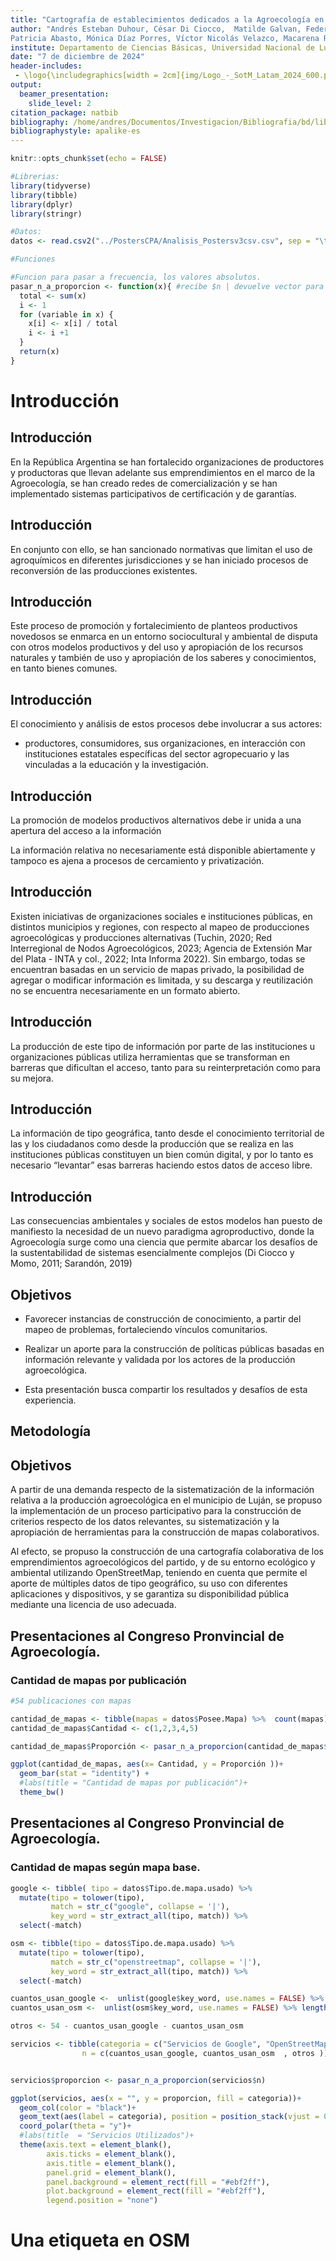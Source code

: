 ```yaml
---
title: "Cartografía de establecimientos dedicados a la Agroecología en OpenStreetMap"
author: "Andrés Esteban Duhour, César Di Ciocco,  Matilde Galvan, Federico Vita,
Patricia Abasto, Mónica Díaz Porres, Víctor Nicolás Velazco, Macarena Rionda, Juan Jara"
institute: Departamento de Ciencias Básicas, Universidad Nacional de Luján - Instituto de Ecología y Desarrollo Sustentable (UNLu - CONICET); Instituto de Ciencias. Universidad Nacional de General Sarmiento.
date: "7 de diciembre de 2024"
header-includes: 
 - \logo{\includegraphics[width = 2cm]{img/Logo_-_SotM_Latam_2024_600.png}}
output: 
  beamer_presentation:
    slide_level: 2
citation_package: natbib
bibliography: /home/andres/Documentos/Investigacion/Bibliografia/bd/library.bib
bibliographystyle: apalike-es
---
```


```r
knitr::opts_chunk$set(echo = FALSE)

#Librerias:
library(tidyverse)
library(tibble)
library(dplyr)
library(stringr)

#Datos:
datos <- read.csv2("../PostersCPA/Analisis_Postersv3csv.csv", sep = "\t")

#Funciones 

#Funcion para pasar a frecuencia, los valores absolutos.
pasar_n_a_proporcion <- function(x){ #recibe $n | devuelve vector para colocar en $proporcion
  total <- sum(x)
  i <- 1
  for (variable in x) {
    x[i] <- x[i] / total
    i <- i +1
  }
  return(x)
}


```


# Introducción


## Introducción

En la República Argentina se han fortalecido organizaciones de productores y productoras que llevan adelante sus emprendimientos en el marco de la Agroecología, se han creado redes de comercialización y se han implementado sistemas participativos de certificación y de garantías. 

## Introducción

En conjunto con ello, se han sancionado normativas que limitan el uso de agroquímicos en diferentes jurisdicciones y se han iniciado procesos de reconversión de las producciones existentes. 

## Introducción

Este proceso de promoción y fortalecimiento de planteos productivos novedosos se enmarca en un entorno sociocultural y ambiental de disputa con otros modelos productivos y del uso y apropiación de los recursos naturales y también de uso y apropiación de los saberes y conocimientos, en tanto bienes comunes.

<!-- Imagen cambios en el uso -->


## Introducción

El conocimiento y análisis de estos procesos debe involucrar a sus actores:

-  productores, consumidores, sus organizaciones, en interacción con instituciones estatales específicas del sector agropecuario y las vinculadas a la educación y la investigación.

## Introducción

La promoción de modelos productivos alternativos debe ir unida a una apertura del acceso a la información 

<!-- local -->

<!-- de tipo geográfica, que  -->

La información relativa no necesariamente está disponible abiertamente y tampoco es ajena a procesos de cercamiento y privatización.

<!-- * Antecedentes en general del uso de mapas para la agroecología. tomar del proyecto de extensión -->

## Introducción

Existen iniciativas de organizaciones sociales e instituciones públicas, en distintos municipios y regiones, con respecto al mapeo de producciones agroecológicas y producciones alternativas (Tuchin, 2020; Red Interregional de Nodos Agroecológicos, 2023; Agencia de Extensión Mar del Plata - INTA y col., 2022; Inta Informa 2022). Sin embargo, todas se encuentran basadas en un servicio de mapas privado, la posibilidad de agregar o modificar información es limitada, y su descarga y reutilización no se encuentra necesariamente en un formato abierto.

## Introducción

La producción de este tipo de información por parte de las instituciones u organizaciones públicas utiliza herramientas que se transforman en barreras que dificultan el acceso, tanto para su reinterpretación como para su mejora.

<!-- Análisis de datos del CPA -->

## Introducción

La información de tipo geográfica, tanto desde el conocimiento territorial de las y los ciudadanos como desde la producción que se realiza en las instituciones públicas constituyen un bien común digital, y por lo tanto es necesario "levantar" esas barreras haciendo estos datos de acceso libre.

## Introducción

Las consecuencias ambientales y sociales de estos modelos han puesto de manifiesto la necesidad de un nuevo paradigma agroproductivo, donde la Agroecología surge como una ciencia que permite abarcar los desafíos de la sustentabilidad de sistemas esencialmente complejos (Di Ciocco y Momo, 2011; Sarandón, 2019)

## Objetivos

<!-- Con la metodología propuesta se busca contribuir a favorecer instancias de construcción de conocimiento, a partir del mapeo de problemas, fortaleciendo vínculos comunitarios. Del mismo modo, realizar un aporte para la construcción de políticas públicas basadas en información relevante y validada por los actores de la producción agroecológica. -->

- Favorecer instancias de construcción de conocimiento, a partir del mapeo de problemas, fortaleciendo vínculos comunitarios.

- Realizar un aporte para la construcción de políticas públicas basadas en información relevante y validada por los actores de la producción agroecológica. 

- Esta presentación busca compartir los resultados y desafíos de esta experiencia.




## Metodología

## Objetivos

A partir de una demanda respecto de la sistematización de la información relativa a la producción agroecológica en el municipio de Luján, se propuso la implementación de un proceso participativo para la construcción de criterios respecto de los datos relevantes, su sistematización y la apropiación de herramientas para la construcción de mapas colaborativos.

Al efecto, se propuso la construcción de una cartografía colaborativa de los emprendimientos agroecológicos del partido, y de su entorno ecológico y ambiental utilizando OpenStreetMap, teniendo en cuenta que permite el aporte de múltiples datos de tipo geográfico, su uso con diferentes aplicaciones y dispositivos, y se garantiza su disponibilidad pública mediante una licencia de uso adecuada.




## Presentaciones al Congreso Pronvincial de Agroecología.

### Cantidad de mapas por publicación

```r

#54 publicaciones con mapas

cantidad_de_mapas <- tibble(mapas = datos$Posee.Mapa) %>%  count(mapas)
cantidad_de_mapas$Cantidad <- c(1,2,3,4,5)

cantidad_de_mapas$Proporción <- pasar_n_a_proporcion(cantidad_de_mapas$n)
```

```r
ggplot(cantidad_de_mapas, aes(x= Cantidad, y = Proporción ))+
  geom_bar(stat = "identity") +
  #labs(title = "Cantidad de mapas por publicación")+
  theme_bw()

```


## Presentaciones al Congreso Pronvincial de Agroecología.

### Cantidad de mapas según mapa base.

```r
google <- tibble( tipo = datos$Tipo.de.mapa.usado) %>%
  mutate(tipo = tolower(tipo),
         match = str_c("google", collapse = '|'),
         key_word = str_extract_all(tipo, match)) %>%
  select(-match)

osm <- tibble(tipo = datos$Tipo.de.mapa.usado) %>% 
  mutate(tipo = tolower(tipo),
         match = str_c("openstreetmap", collapse = '|'),
         key_word = str_extract_all(tipo, match)) %>%
  select(-match)

cuantos_usan_google <-  unlist(google$key_word, use.names = FALSE) %>% length()
cuantos_usan_osm <-  unlist(osm$key_word, use.names = FALSE) %>% length()

otros <- 54 - cuantos_usan_google - cuantos_usan_osm

servicios <- tibble(categoria = c("Servicios de Google", "OpenStreetMap" ,"Otros"),
                n = c(cuantos_usan_google, cuantos_usan_osm  , otros ))


servicios$proporcion <- pasar_n_a_proporcion(servicios$n)
```

```r
ggplot(servicios, aes(x = "", y = proporcion, fill = categoria))+
  geom_col(color = "black")+
  geom_text(aes(label = categoria), position = position_stack(vjust = 0.5))+
  coord_polar(theta = "y")+
  #labs(title  = "Servicios Utilizados")+
  theme(axis.text = element_blank(),
        axis.ticks = element_blank(),
        axis.title = element_blank(),
        panel.grid = element_blank(),
        panel.background = element_rect(fill = "#ebf2ff"),
        plot.background = element_rect(fill = "#ebf2ff"),
        legend.position = "none")
```



<!-- * Análisis de los pósters del CPA -->

<!--   cuántos usaron mapas -->
<!--   de qué tipo cada uno, cuántos basados en OSM -->
<!--   tienen atribución -->
<!--   están disponibles abiertamente. -->


<!-- * La etiqueta en OSM -->

# Una etiqueta en OSM

<!-- * El proyecto en Argentina -->



<!-- * El mapa de luján -->


